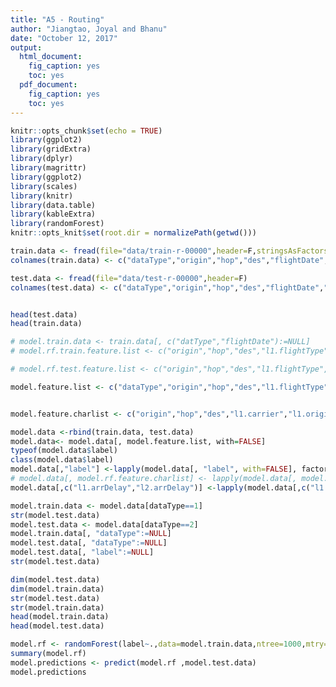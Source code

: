 ```yaml
---
title: "A5 - Routing"
author: "Jiangtao, Joyal and Bhanu"
date: "October 12, 2017"
output:
  html_document:
    fig_caption: yes
    toc: yes
  pdf_document:
    fig_caption: yes
    toc: yes
---
```


```r
knitr::opts_chunk$set(echo = TRUE)
library(ggplot2)
library(gridExtra)
library(dplyr)
library(magrittr)
library(ggplot2)
library(scales)
library(knitr)
library(data.table)
library(kableExtra)
library(randomForest)
knitr::opts_knit$set(root.dir = normalizePath(getwd()))
```


```r
train.data <- fread(file="data/train-r-00000",header=F,stringsAsFactors=TRUE)
colnames(train.data) <- c("dataType","origin","hop","des","flightDate","l1.flightType","l1.year","l1.month","l1.dayOfWeek","l1.dayOfMonth","l1.hourOfDay","l1.flightId","l1.carrier","l1.origin","l1.dest","l1.schDepTime","l1.actDepTime","l1.schArrTime","l1.actArrTime","l1.arrDelay","l1.depDelay","l1.schElapsedTime","l1.actElapsedTime","l1.cancelled","l2.flightType","l2.year","l2.month","l2.dayOfWeek","l2.dayOfMonth","l2.hourOfDay","l2.flightId","l2.carrier","l2.origin","l2.dest","l2.schDepTime","l2.actDepTime","l2.schArrTime","l2.actArrTime","l2.arrDelay","l2.depDelay","l2.schElapsedTime","l2.actElapsedTime","l2.cancelled","label")

test.data <- fread(file="data/test-r-00000",header=F)
colnames(test.data) <- c("dataType","origin","hop","des","flightDate","l1.flightType","l1.year","l1.month","l1.dayOfWeek","l1.dayOfMonth","l1.hourOfDay","l1.flightId","l1.carrier","l1.origin","l1.dest","l1.schDepTime","l1.actDepTime","l1.schArrTime","l1.actArrTime","l1.arrDelay","l1.depDelay","l1.schElapsedTime","l1.actElapsedTime","l1.cancelled","l2.flightType","l2.year","l2.month","l2.dayOfWeek","l2.dayOfMonth","l2.hourOfDay","l2.flightId","l2.carrier","l2.origin","l2.dest","l2.schDepTime","l2.actDepTime","l2.schArrTime","l2.actArrTime","l2.arrDelay","l2.depDelay","l2.schElapsedTime","l2.actElapsedTime","l2.cancelled","label")


head(test.data)
head(train.data)

# model.train.data <- train.data[, c("datType","flightDate"):=NULL]
# model.rf.train.feature.list <- c("origin","hop","des","l1.flightType","l1.year","l1.month","l1.dayOfWeek","l1.dayOfMonth","l1.hourOfDay","l1.carrier","l1.origin","l1.dest","l1.arrDelay","l1.depDelay","l1.schElapsedTime","l1.actElapsedTime","l1.cancelled","l2.flightType","l2.year","l2.month","l2.dayOfWeek","l2.dayOfMonth","l2.hourOfDay","l2.carrier","l2.origin","l2.dest","l2.arrDelay","l2.depDelay","l2.schElapsedTime","l2.actElapsedTime","l2.cancelled","label")

# model.rf.test.feature.list <- c("origin","hop","des","l1.flightType","l1.year","l1.month","l1.dayOfWeek","l1.dayOfMonth","l1.hourOfDay","l1.carrier","l1.origin","l1.dest","l1.arrDelay","l1.depDelay","l1.schElapsedTime","l1.actElapsedTime","l1.cancelled","l2.flightType","l2.year","l2.month","l2.dayOfWeek","l2.dayOfMonth","l2.hourOfDay","l2.carrier","l2.origin","l2.dest","l2.arrDelay","l2.depDelay","l2.schElapsedTime","l2.actElapsedTime","l2.cancelled","label")

model.feature.list <- c("dataType","origin","hop","des","l1.flightType","l1.year","l1.month","l1.dayOfWeek","l1.dayOfMonth","l1.carrier","l1.origin","l1.dest","l1.arrDelay","l1.schElapsedTime","l1.actElapsedTime","l1.cancelled","l2.flightType","l2.year","l2.month","l2.dayOfWeek","l2.dayOfMonth","l2.carrier","l2.origin","l2.dest","l2.arrDelay","l2.schElapsedTime","l2.actElapsedTime","l2.cancelled","label")


model.feature.charlist <- c("origin","hop","des","l1.carrier","l1.origin","l1.dest","l1.cancelled","l2.carrier","l2.origin","l2.dest","l2.cancelled","label")

model.data <-rbind(train.data, test.data)
model.data<- model.data[, model.feature.list, with=FALSE]
typeof(model.data$label)
class(model.data$label)
model.data[,"label"] <-lapply(model.data[, "label", with=FALSE], factor)#as.factor(model.data[,'label'])
# model.data[, model.rf.feature.charlist] <- lapply(model.data[, model.feature.charlist, with=FALSE], factor)
model.data[,c("l1.arrDelay","l2.arrDelay")] <-lapply(model.data[,c("l1.arrDelay","l2.arrDelay"), with=FALSE], scale)

model.train.data <- model.data[dataType==1]
str(model.test.data)
model.test.data <- model.data[dataType==2]
model.train.data[, "dataType":=NULL]
model.test.data[, "dataType":=NULL]
model.test.data[, "label":=NULL]
str(model.test.data)

dim(model.test.data)
dim(model.train.data)
str(model.test.data)
str(model.train.data)
head(model.train.data)
head(model.test.data)

model.rf <- randomForest(label~.,data=model.train.data,ntree=1000,mtry=10,norm.votes=F,importance=T,oob_score = TRUE)
summary(model.rf)
model.predictions <- predict(model.rf ,model.test.data)
model.predictions 

```
